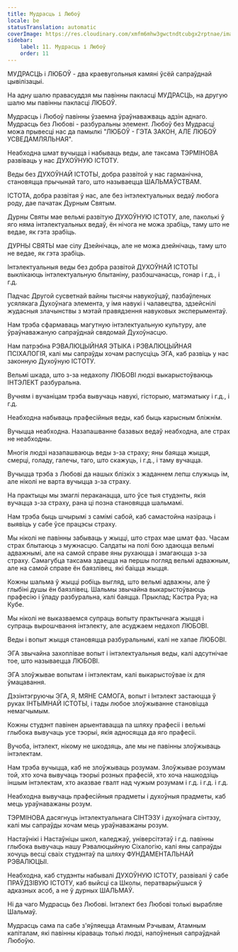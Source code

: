 ```yaml
---
title: Мудрасць і Любоў
locale: be
statusTranslation: automatic
coverImage: https://res.cloudinary.com/xmfm6mhw3gwctndtcubgx2rptnae/image/upload/v1740337243/small_cover_educacion_fundamental_a051170f1c.webp
sidebar:
    label: 11. Мудрасць і Любоў
    order: 11
---
```

МУДРАСЦЬ і ЛЮБОЎ - два краевугольныя камяні ўсёй сапраўднай цывілізацыі.

На адну шалю правасуддзя мы павінны пакласці МУДРАСЦЬ, на другую шалю мы павінны пакласці ЛЮБОЎ.

Мудрасць і Любоў павінны ўзаемна ўраўнаважваць адзін аднаго. Мудрасць без Любові - разбуральны элемент. Любоў без Мудрасці можа прывесці нас да памылкі "ЛЮБОЎ - ГЭТА ЗАКОН, АЛЕ ЛЮБОЎ УСВЕДАМЛЯЛЬНАЯ".

Неабходна шмат вучыцца і набываць веды, але таксама ТЭРМІНОВА развіваць у нас ДУХОЎНУЮ ІСТОТУ.

Веды без ДУХОЎНАЙ ІСТОТЫ, добра развітой у нас гарманічна, становяцца прычынай таго, што называецца ШАЛЬМАЎСТВАМ.

ІСТОТА, добра развітая ў нас, але без інтэлектуальных ведаў любога роду, дае пачатак Дурным Святым.

Дурны Святы мае вельмі развітую ДУХОЎНУЮ ІСТОТУ, але, паколькі ў яго няма інтэлектуальных ведаў, ён нічога не можа зрабіць, таму што не ведае, як гэта зрабіць.

ДУРНЫ СВЯТЫ мае сілу Дзейнічаць, але не можа дзейнічаць, таму што не ведае, як гэта зрабіць.

Інтэлектуальныя веды без добра развітой ДУХОЎНАЙ ІСТОТЫ выклікаюць інтэлектуальную блытаніну, разбэшчанасць, гонар і г.д., і г.д.

Падчас Другой сусветнай вайны тысячы навукоўцаў, пазбаўленых усялякага Духоўнага элемента, у імя навукі і чалавецтва, здзейснілі жудасныя злачынствы з мэтай правядзення навуковых эксперыментаў.

Нам трэба сфармаваць магутную інтэлектуальную культуру, але ўраўнаважаную сапраўднай свядомай Духоўнасцю.

Нам патрэбна РЭВАЛЮЦЫЙНАЯ ЭТЫКА і РЭВАЛЮЦЫЙНАЯ ПСІХАЛОГІЯ, калі мы сапраўды хочам распусціць ЭГА, каб развіць у нас законную Духоўную ІСТОТУ.

Вельмі шкада, што з-за недахопу ЛЮБОВІ людзі выкарыстоўваюць ІНТЭЛЕКТ разбуральна.

Вучням і вучаніцам трэба вывучаць навукі, гісторыю, матэматыку і г.д., і г.д.

Неабходна набываць прафесійныя веды, каб быць карысным бліжнім.

Вучыцца неабходна. Назапашванне базавых ведаў неабходна, але страх не неабходны.

Многія людзі назапашваюць веды з-за страху; яны баяцца жыцця, смерці, голаду, галечы, таго, што скажуць, і г.д., і таму вучацца.

Вучыцца трэба з Любові да нашых блізкіх з жаданнем лепш служыць ім, але ніколі не варта вучыцца з-за страху.

На практыцы мы змаглі пераканацца, што ўсе тыя студэнты, якія вучацца з-за страху, рана ці позна становяцца шальмамі.

Нам трэба быць шчырымі з самімі сабой, каб самастойна назіраць і выявіць у сабе ўсе працэсы страху.

Мы ніколі не павінны забываць у жыцці, што страх мае шмат фаз. Часам страх блытаюць з мужнасцю. Салдаты на полі бою здаюцца вельмі адважнымі, але на самой справе яны рухаюцца і змагаюцца з-за страху. Самагубца таксама здаецца на першы погляд вельмі адважным, але на самой справе ён баязлівец, які баіцца жыцця.

Кожны шальма ў жыцці робіць выгляд, што вельмі адважны, але ў глыбіні душы ён баязлівец. Шальмы звычайна выкарыстоўваюць прафесію і ўладу разбуральна, калі баяцца. Прыклад; Кастра Руа; на Кубе.

Мы ніколі не выказваемся супраць вопыту практычнага жыцця і супраць вырошчвання інтэлекту, але асуджаем недахоп ЛЮБОВІ.

Веды і вопыт жыцця становяцца разбуральнымі, калі не хапае ЛЮБОВІ.

ЭГА звычайна захоплівае вопыт і інтэлектуальныя веды, калі адсутнічае тое, што называецца ЛЮБОВІ.

ЭГА злоўжывае вопытам і інтэлектам, калі выкарыстоўвае іх для ўмацавання.

Дэзінтэгруючы ЭГА, Я, МЯНЕ САМОГА, вопыт і Інтэлект застаюцца ў руках ІНТЫМНАЙ ІСТОТЫ, і тады любое злоўжыванне становіцца немагчымым.

Кожны студэнт павінен арыентавацца па шляху прафесіі і вельмі глыбока вывучаць усе тэорыі, якія адносяцца да яго прафесіі.

Вучоба, інтэлект, нікому не шкодзяць, але мы не павінны злоўжываць інтэлектам.

Нам трэба вучыцца, каб не злоўжываць розумам. Злоўжывае розумам той, хто хоча вывучаць тэорыі розных прафесій, хто хоча нашкодзіць іншым інтэлектам, хто аказвае гвалт над чужым розумам і г.д. і г.д. і г.д.

Неабходна вывучаць прафесійныя прадметы і духоўныя прадметы, каб мець ураўнаважаны розум.

ТЭРМІНОВА дасягнуць інтэлектуальнага СІНТЭЗУ і духоўнага сінтэзу, калі мы сапраўды хочам мець ураўнаважаны розум.

Настаўнікі і Настаўніцы школ, каледжаў, універсітэтаў і г.д. павінны глыбока вывучаць нашу Рэвалюцыйную Сіхалогію, калі яны сапраўды хочуць весці сваіх студэнтаў па шляху ФУНДАМЕНТАЛЬНАЙ РЭВАЛЮЦЫІ.

Неабходна, каб студэнты набывалі ДУХОЎНУЮ ІСТОТУ, развівалі ў сабе ПРАЎДЗІВУЮ ІСТОТУ, каб выйсці са Школы, ператварыўшыся ў адказных асоб, а не ў дурных ШАЛЬМАЎ.

Ні да чаго Мудрасць без Любові. Інтэлект без Любові толькі вырабляе Шальмаў.

Мудрасць сама па сабе з'яўляецца Атамным Рэчывам, Атамным капіталам, які павінны кіраваць толькі людзі, напоўненыя сапраўднай Любоўю.

